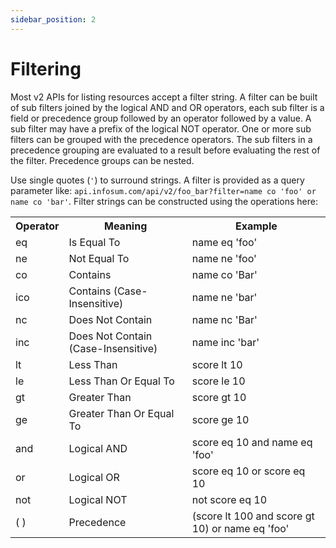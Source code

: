 ```yaml
---
sidebar_position: 2
---
```


# Filtering

Most v2 APIs for listing resources accept a filter string. A filter can be built of sub filters joined by the logical AND and OR operators, each sub filter is a field or precedence group followed by an operator followed by a value. A sub filter may have a prefix of the logical NOT operator. One or more sub filters can be grouped with the precedence operators. The sub filters in a precedence grouping are evaluated to a result before evaluating the rest of the filter. Precedence groups can be nested.

Use single quotes (`'`) to surround strings. 
A filter is provided as a query parameter like: `api.infosum.com/api/v2/foo_bar?filter=name co 'foo' or name co 'bar'`. Filter strings can be constructed using the operations here:
<table>
    <tr>
        <th>Operator</th>
        <th>Meaning</th>
        <th>Example</th>
    </tr>
    <tr>
        <td>eq</td>
        <td>Is Equal To</td>
        <td>name eq 'foo'</td>
    </tr>
    <tr>
        <td>ne</td>
        <td>Not Equal To</td>
        <td>name ne 'foo'</td>
    </tr>
    <tr>
        <td>co</td>
        <td>Contains</td>
        <td>name co 'Bar'</td>
    </tr>
    <tr>
        <td>ico</td>
        <td>Contains (Case-Insensitive)</td>
        <td>name ne 'bar'</td>
    </tr>
    <tr>
        <td>nc</td>
        <td>Does Not Contain</td>
        <td>name nc 'Bar'</td>
    </tr>
    <tr>
        <td>inc</td>
        <td>Does Not Contain (Case-Insensitive)</td>
        <td>name inc 'bar'</td>
    </tr>
    <tr>
        <td>lt</td>
        <td>Less Than</td>
        <td>score lt 10</td>
    </tr>
    <tr>
        <td>le</td>
        <td>Less Than Or Equal To</td>
        <td>score le 10</td>
    </tr>
    <tr>
        <td>gt</td>
        <td>Greater Than</td>
        <td>score gt 10</td>
    </tr>
    <tr>
        <td>ge</td>
        <td>Greater Than Or Equal To</td>
        <td>score ge 10</td>
    </tr>
    <tr>
        <td>and</td>
        <td>Logical AND</td>
        <td>score eq 10 and name eq 'foo'</td>
    </tr>
    <tr>
        <td>or</td>
        <td>Logical OR</td>
        <td>score eq 10 or score eq 10</td>
    </tr>
    <tr>
        <td>not</td>
        <td>Logical NOT</td>
        <td>not score eq 10</td>
    </tr>
    <tr>
        <td>( )</td>
        <td>Precedence</td>
        <td>(score lt 100 and score gt 10) or name eq 'foo'</td>
    </tr>
</table>
